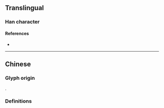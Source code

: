{{character info}}
==Translingual==

===Han character===
{{Han char|rn=18|rad=刀|as=08|sn=10|four=|canj=MULN|ids=⿰画刂}}

====References====
* {{Han ref|kx=0141.411|uh=34F0|ud=13552}}

----

==Chinese==

===Glyph origin===
{{Han simp|劃|f=畫|t=画}}.

===Definitions===
{{zh-see|劃|rocsgs}}